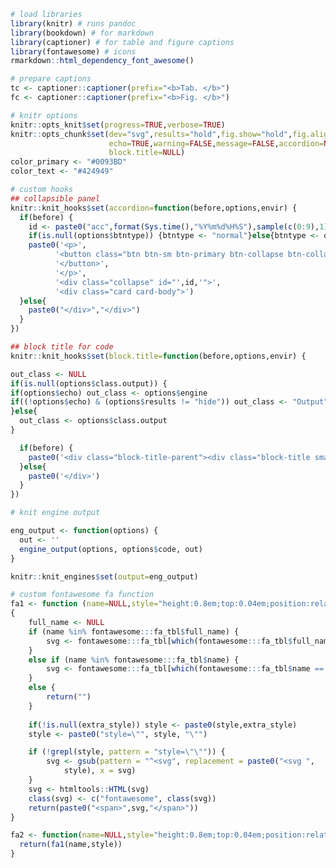 <!-- rmd lab header -->

```r
# load libraries
library(knitr) # runs pandoc
library(bookdown) # for markdown
library(captioner) # for table and figure captions
library(fontawesome) # icons
rmarkdown::html_dependency_font_awesome()

# prepare captions
tc <- captioner::captioner(prefix="<b>Tab. </b>")
fc <- captioner::captioner(prefix="<b>Fig. </b>")

# knitr options
knitr::opts_knit$set(progress=TRUE,verbose=TRUE)
knitr::opts_chunk$set(dev="svg",results="hold",fig.show="hold",fig.align="left",
                      echo=TRUE,warning=FALSE,message=FALSE,accordion=NULL,
                      block.title=NULL)
color_primary <- "#0093BD"
color_text <- "#424949"
```

```r
# custom hooks
## collapsible panel
knitr::knit_hooks$set(accordion=function(before,options,envir) {
  if(before) {
    id <- paste0("acc",format(Sys.time(),"%Y%m%d%H%S"),sample(c(0:9),1),sample(c(0:9),1),sample(c(0:9),1),sample(c(0:9),1))
    if(is.null(options$btntype)) {btntype <- "normal"}else{btntype <- options$btntype}
    paste0('<p>',
          '<button class="btn btn-sm btn-primary btn-collapse btn-collapse-',btntype,' collapsed" type="button" data-toggle="collapse" data-target="#',id,'" aria-expanded="false" aria-controls="',id,'">',
          '</button>',
          '</p>',
          '<div class="collapse" id="',id,'">',
          '<div class="card card-body">')
  }else{
    paste0("</div>","</div>")
  }
})

## block title for code
knitr::knit_hooks$set(block.title=function(before,options,envir) {

out_class <- NULL
if(is.null(options$class.output)) {
if(options$echo) out_class <- options$engine
if((!options$echo) & (options$results != "hide")) out_class <- "Output"
}else{
  out_class <- options$class.output
}

  if(before) {
    paste0('<div class="block-title-parent"><div class="block-title small">',out_class,'</div>')
  }else{
    paste0('</div>')
  }
})

# knit engine output

eng_output <- function(options) {
  out <- ''
  engine_output(options, options$code, out)
}

knitr::knit_engines$set(output=eng_output)

# custom fontawesome fa function
fa1 <- function (name=NULL,style="height:0.8em;top:0.04em;position:relative;fill:#424949;",extra_style=NULL) 
{
    full_name <- NULL
    if (name %in% fontawesome:::fa_tbl$full_name) {
        svg <- fontawesome:::fa_tbl[which(fontawesome:::fa_tbl$full_name == name), ][1, 4]
    }
    else if (name %in% fontawesome:::fa_tbl$name) {
        svg <- fontawesome:::fa_tbl[which(fontawesome:::fa_tbl$name == name), ][1, 4]
    }
    else {
        return("")
    }
    
    if(!is.null(extra_style)) style <- paste0(style,extra_style)
    style <- paste0("style=\"", style, "\"")

    if (!grepl(style, pattern = "style=\"\"")) {
        svg <- gsub(pattern = "^<svg", replacement = paste0("<svg ", 
            style), x = svg)
    }
    svg <- htmltools::HTML(svg)
    class(svg) <- c("fontawesome", class(svg))
    return(paste0("<span>",svg,"</span>"))
}

fa2 <- function(name=NULL,style="height:0.8em;top:0.04em;position:relative;fill:white;margin-left:0.45em;margin-bottom: 0.1em;") {
  return(fa1(name,style))
}
```

<br>
